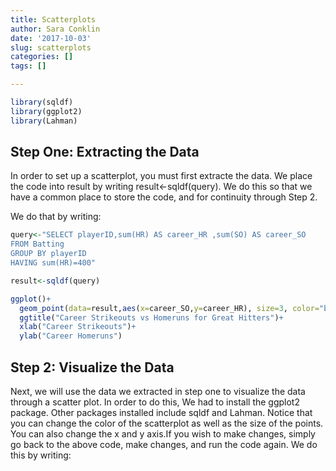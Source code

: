 ```yaml
---
title: Scatterplots
author: Sara Conklin
date: '2017-10-03'
slug: scatterplots
categories: []
tags: []

---
```

```r
library(sqldf)
library(ggplot2)
library(Lahman)
```


## Step One: Extracting the Data
In order to set up a scatterplot, you must first extracte the data. We place the code into result by writing result<-sqldf(query). We do this so that we have a common place to store the code, and for continuity through Step 2. 

We do that by writing: 

```r
query<-"SELECT playerID,sum(HR) AS career_HR ,sum(SO) AS career_SO
FROM Batting
GROUP BY playerID
HAVING sum(HR)=400"

result<-sqldf(query)

ggplot()+
  geom_point(data=result,aes(x=career_SO,y=career_HR), size=3, color="blue")+
  ggtitle("Career Strikeouts vs Homeruns for Great Hitters")+
  xlab("Career Strikeouts")+
  ylab("Career Homeruns")

```




## Step 2: Visualize the Data
Next, we will use the data we extracted in step one to visualize the data through a scatter plot. In order to do this, We had to install the ggplot2 package. Other packages installed include sqldf and Lahman. Notice that you can change the color of the scatterplot as well as the size of the points. You can also change the x and y axis.If you wish to make changes, simply go back to the above code, make changes, and run the code again. We do this by writing: 

